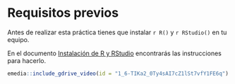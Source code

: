 # Requisitos previos  {#prerequisites}

Antes de realizar esta práctica tienes que instalar `r R()` y `r RStudio()` en tu equipo. 

En el documento [Instalación de R y RStudio](https://emazcunan.github.io/install-r-rstudio){target="_blank"} encontrarás las instrucciones para hacerlo.


```r
emedia::include_gdrive_video(id = "1_6-TIKa2_0Ty4sAI7cZ1lSt7vfY1FE6q")
```


<!-- knitr -->
<!-- ```{r, out.width="100%"} -->
<!-- knitr::include_url(url = "https://drive.google.com/uc?id=1zFZPpcq1nM2RGDyEEj0PvxOAB8S55I8z&export=view") -->
<!-- ``` -->

<!-- ```{r} -->
<!-- knitr::include_url(url = "https://drive.google.com/uc?id=1_6-TIKa2_0Ty4sAI7cZ1lSt7vfY1FE6q") -->
<!-- ``` -->
